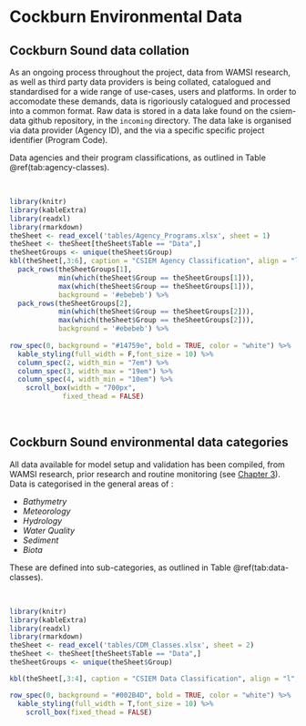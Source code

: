 # Cockburn Environmental Data

## Cockburn Sound data collation {-}

As an ongoing process throughout the project, data from WAMSI research, as well as third party data providers is being collated, catalogued and standardised for a wide range of use-cases, users and platforms.  In order to accomodate these demands, data is rigoriously catalogued and processed into a common format. Raw data is stored in a data lake found on the csiem-data github repository, in the ```incoming``` directory. The data lake is organised via data provider (Agency ID), and the via a specific specific project identifier (Program Code). 

Data agencies and their program classifications, as outlined in Table \@ref(tab:agency-classes).

<br>


```r
library(knitr)
library(kableExtra)
library(readxl)
library(rmarkdown)
theSheet <- read_excel('tables/Agency_Programs.xlsx', sheet = 1)
theSheet <- theSheet[theSheet$Table == "Data",]
theSheetGroups <- unique(theSheet$Group)
kbl(theSheet[,3:6], caption = "CSIEM Agency Classification", align = "l",) %>%
  pack_rows(theSheetGroups[1],
            min(which(theSheet$Group == theSheetGroups[1])),
            max(which(theSheet$Group == theSheetGroups[1])),
            background = '#ebebeb') %>%
  pack_rows(theSheetGroups[2],
            min(which(theSheet$Group == theSheetGroups[2])),
            max(which(theSheet$Group == theSheetGroups[2])),
            background = '#ebebeb') %>%
	     
row_spec(0, background = "#14759e", bold = TRUE, color = "white") %>%
  kable_styling(full_width = F,font_size = 10) %>%
  column_spec(2, width_min = "7em") %>%
  column_spec(3, width_max = "19em") %>%
  column_spec(4, width_min = "10em") %>%
    scroll_box(width = "700px",
             fixed_thead = FALSE)
```

<br>




## Cockburn Sound environmental data categories {-}

All data available for model setup and validation has been compiled, from WAMSI research, prior research and routine monitoring (see [Chapter 3](Model-Data Ecosystem)). Data is categorised in the general areas of :

+ *Bathymetry*
+ *Meteorology*
+ *Hydrology*
+ *Water Quality*
+ *Sediment*
+ *Biota*


These are defined into sub-categories, as outlined in Table \@ref(tab:data-classes).

<br>

```r
library(knitr)
library(kableExtra)
library(readxl)
library(rmarkdown)
theSheet <- read_excel('tables/CDM_Classes.xlsx', sheet = 2)
theSheet <- theSheet[theSheet$Table == "Data",]
theSheetGroups <- unique(theSheet$Group)

kbl(theSheet[,3:4], caption = "CSIEM Data Classification", align = "l",) %>%

row_spec(0, background = "#002B4D", bold = TRUE, color = "white") %>%
  kable_styling(full_width = T,font_size = 10) %>%
    scroll_box(fixed_thead = FALSE)
```

<br>
